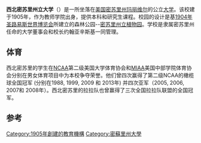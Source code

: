 {{expand english|time=2014-11-19T16:17:35+00:00}}
{{refimprove|time=2014-11-19T16:17:35+00:00}}
{{Infobox university
|name= 西北密苏里州立大学
|校训= 真理使你得以自由
|established=1905年
|type=公立大学
|校长=约翰亚辛斯基
|location=800 University Dr.<br/>[[Maryville,_Missouri|Maryville, MO]] 64468
|coor = {{coord|40.353306|-94.88340|type:edu_region:US|display=inline,title}}
|undergrad=6,381人 (2013年春季)<ref>{{cite web |author=Northwest Missouri State University |url=http://www.nwmissouri.edu/universityrelations/news/newsreleases/091009enrollment.htm |title=News and Events - News Release |publisher=Nwmissouri.edu |date=2009-10-09 |accessdate=2010-03-16 |deadurl=yes |archiveurl=https://web.archive.org/web/20100528031430/http://www.nwmissouri.edu/universityrelations/news/newsreleases/091009enrollment.htm |archivedate=2010-05-28 |df= }}</ref>
|postgrad=944人 (2013年春季)
|staff=876人
|campus= {{convert|240|acre}}
|colors=绿色和白色 {{color box|#006A4E}}{{color box|white}}
|mascot= 熊狸
|nickname = Bearcats
|体育=美国大学体育协会 第二级
美国中部学院体育协会
|website= {{URL|http://www.nwmissouri.edu/}}
}}

'''西北密苏里州立大学'''（{{Lang-en|Northwest Missouri State University}}）是一所坐落在[[美国|美国]][[密苏里州|密苏里州]][[玛丽维尔|玛丽维尔]]的公立[[大学|大学]]。该校建于1905年，作为教师学院出身，提供本科和研究生课程。校园的设计是基[[1904年圣路易斯世界博览会|1904年圣路易斯世界博览会]]所建立的森林公园--[[密苏里州立植物园|密苏里州立植物园]]。学校是隶属密苏里州任命的大学董事会和校长约翰亚辛斯基一同管理。

==体育==
西北密苏里的学生在[[NCAA|NCAA]]第二级美国大学体育协会和[[MIAA|MIAA]]美国中部学院体育协会分别在男女体育项目中为本校争夺荣誉。他们曾四次赢得了第二级NCAA的橄榄球全国冠军 (分别在1988, 1999, 2009 和 2013年) 并四次亚军（2005, 2006, 2007和 2008年）。西北密苏里的拉拉队也曾赢得了三次全国拉拉队联盟的全国冠军。

==参考==
{{reflist}}

{{normdaten}}
{{DEFAULTSORT:Northwest Missouri State University}}
[[Category:1905年創建的教育機構|Category:1905年創建的教育機構]]
[[Category:密蘇里州大學|Category:密蘇里州大學]]